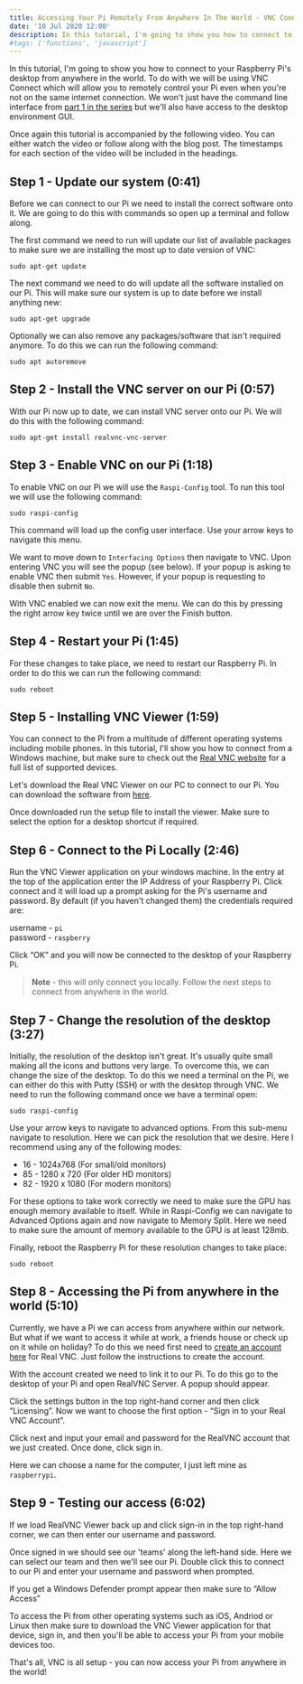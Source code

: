 ```yaml
---
title: Accessing Your Pi Remotely From Anywhere In The World - VNC Connect - Raspberry Pi Tutorial Part 4  
date: '10 Jul 2020 12:00'
description: In this tutorial, I'm going to show you how to connect to your Raspberry Pi's desktop from anywhere in the world. To do with we will be using VNC Connect which will allow you to remotely control your Pi even when you're not on the same internet connection.
#tags: ['functions', 'javascript']
---
```


<YouTube id="gCbGmAFqLoU"/>

In this tutorial, I'm going to show you how to connect to your Raspberry Pi's desktop from anywhere in the world. To do with we will be using VNC Connect which will allow you to remotely control your Pi even when you're not on the same internet connection. We won't just have the command line interface from [part 1 in the series](/blog/installing-raspbian-and-enabling-ssh/) but we'll also have access to the desktop environment GUI.  
  
Once again this tutorial is accompanied by the following video. You can either watch the video or follow along with the blog post. The timestamps for each section of the video will be included in the headings.

Step 1 - Update our system (0:41)
---------------------------------

Before we can connect to our Pi we need to install the correct software onto it. We are going to do this with commands so open up a terminal and follow along.  
  
The first command we need to run will update our list of available packages to make sure we are installing the most up to date version of VNC:

```shell
sudo apt-get update
```

The next command we need to do will update all the software installed on our Pi. This will make sure our system is up to date before we install anything new:

```shell
sudo apt-get upgrade
```

Optionally we can also remove any packages/software that isn't required anymore. To do this we can run the following command:

```shell
sudo apt autoremove
```

Step 2 - Install the VNC server on our Pi (0:57)
------------------------------------------------

With our Pi now up to date, we can install VNC server onto our Pi. We will do this with the following command:

```shell
sudo apt-get install realvnc-vnc-server
```

Step 3 - Enable VNC on our Pi (1:18)
------------------------------------

To enable VNC on our Pi we will use the `Raspi-Config` tool. To run this tool we will use the following command:

```shell
sudo raspi-config
```

This command will load up the config user interface. Use your arrow keys to navigate this menu.  
  
We want to move down to `Interfacing Options` then navigate to VNC. Upon entering VNC you will see the popup (see below). If your popup is asking to enable VNC then submit `Yes`. However, if your popup is requesting to disable then submit `No`.

With VNC enabled we can now exit the menu. We can do this by pressing the right arrow key twice until we are over the Finish button.

Step 4 - Restart your Pi (1:45)
-------------------------------

For these changes to take place, we need to restart our Raspberry Pi. In order to do this we can run the following command:

```shell
sudo reboot
```

Step 5 - Installing VNC Viewer (1:59)
-------------------------------------

You can connect to the Pi from a multitude of different operating systems including mobile phones. In this tutorial, I'll show you how to connect from a Windows machine, but make sure to check out the [Real VNC website](https://www.realvnc.com/en/connect/download/viewer/) for a full list of supported devices.  
  
Let's download the Real VNC Viewer on our PC to connect to our Pi. You can download the software from [here](https://www.realvnc.com/en/connect/download/viewer/).  
  
Once downloaded run the setup file to install the viewer. Make sure to select the option for a desktop shortcut if required.


Step 6 - Connect to the Pi Locally (2:46)
-----------------------------------------

Run the VNC Viewer application on your windows machine. In the entry at the top of the application enter the IP Address of your Raspberry Pi. Click connect and it will load up a prompt asking for the Pi's username and password. By default (if you haven't changed them) the credentials required are:  
  
username - `pi`  
password - `raspberry`  
  
Click “OK” and you will now be connected to the desktop of your Raspberry Pi.

> **Note** - this will only connect you locally. Follow the next steps to connect from anywhere in the world.

Step 7 - Change the resolution of the desktop (3:27)
----------------------------------------------------

Initially, the resolution of the desktop isn't great. It's usually quite small making all the icons and buttons very large. To overcome this, we can change the size of the desktop. To do this we need a terminal on the Pi, we can either do this with Putty (SSH) or with the desktop through VNC. We need to run the following command once we have a terminal open:

```shell
sudo raspi-config
```

Use your arrow keys to navigate to advanced options. From this sub-menu navigate to resolution. Here we can pick the resolution that we desire. Here I recommend using any of the following modes:

*   16 - 1024x768 (For small/old monitors)
*   85 - 1280 x 720 (For older HD monitors)
*   82 - 1920 x 1080 (For modern monitors)


For these options to take work correctly we need to make sure the GPU has enough memory available to itself. While in Raspi-Config we can navigate to Advanced Options again and now navigate to Memory Split. Here we need to make sure the amount of memory available to the GPU is at least 128mb.


Finally, reboot the Raspberry Pi for these resolution changes to take place:

```shell
sudo reboot
```

Step 8 - Accessing the Pi from anywhere in the world (5:10)
-----------------------------------------------------------

Currently, we have a Pi we can access from anywhere within our network. But what if we want to access it while at work, a friends house or check up on it while on holiday? To do this we need first need to [create an account here](https://manage.realvnc.com/en/auth) for Real VNC. Just follow the instructions to create the account.  
  
With the account created we need to link it to our Pi. To do this go to the desktop of your Pi and open RealVNC Server. A popup should appear.

Click the settings button in the top right-hand corner and then click “Licensing”. Now we want to choose the first option - “Sign in to your Real VNC Account”.  
  
Click next and input your email and password for the RealVNC account that we just created. Once done, click sign in.  
  
Here we can choose a name for the computer, I just left mine as `raspberrypi`.

Step 9 - Testing our access (6:02)
----------------------------------

If we load RealVNC Viewer back up and click sign-in in the top right-hand corner, we can then enter our username and password.  
  
Once signed in we should see our 'teams' along the left-hand side. Here we can select our team and then we'll see our Pi. Double click this to connect to our Pi and enter your username and password when prompted.  
  
If you get a Windows Defender prompt appear then make sure to “Allow Access”

To access the Pi from other operating systems such as iOS, Andriod or Linux then make sure to download the VNC Viewer application for that device, sign in, and then you'll be able to access your Pi from your mobile devices too.

That's all, VNC is all setup - you can now access your Pi from anywhere in the world!